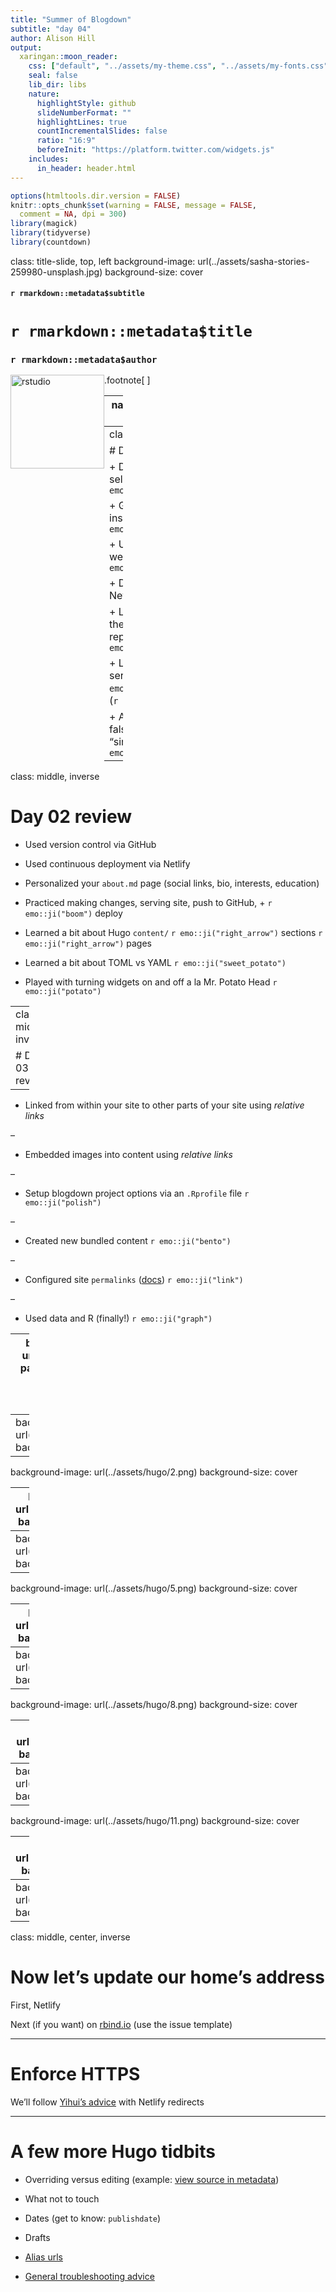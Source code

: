 ```yaml
---
title: "Summer of Blogdown"
subtitle: "day 04"
author: Alison Hill
output:
  xaringan::moon_reader:
    css: ["default", "../assets/my-theme.css", "../assets/my-fonts.css"]
    seal: false 
    lib_dir: libs
    nature:
      highlightStyle: github
      slideNumberFormat: "" 
      highlightLines: true
      countIncrementalSlides: false
      ratio: "16:9"
      beforeInit: "https://platform.twitter.com/widgets.js"
    includes:
      in_header: header.html  
---
```


```r
options(htmltools.dir.version = FALSE)
knitr::opts_chunk$set(warning = FALSE, message = FALSE, 
  comment = NA, dpi = 300)
library(magick)
library(tidyverse)
library(countdown)
```

class: title-slide, top, left
background-image: url(../assets/sasha-stories-259980-unsplash.jpg)
background-size: cover

<div class="module mid">
  <h4>`r rmarkdown::metadata$subtitle`</h2>
</div>

# `r rmarkdown::metadata$title`

### `r rmarkdown::metadata$author`



.footnote[
<img src="../assets/RStudio-Logo-White.png" alt="rstudio" style="float:left;width:150px;"/>
]

---
name: hello
class: inverse, right, middle


<img style="border-radius: 50%;" src="https://github.com/apreshill.png" width="150px"/>

# Find me at...

[`r icon::fa("twitter")` @apreshill](http://twitter.com/apreshill)  
[`r icon::fa("github")` @apreshill](http://github.com/apreshill)  
[`r icon::fa("link")` alison.rbind.io](https://alison.rbind.io)  
[`r icon::fa("paper-plane")` alison@rstudio.com](mailto:alison@rstudio.com)


---
class: middle, inverse

# Day 01 review



+ Discussed `blogdown` selling points `r emo::ji("bulb")`


+ Got to know our Hugo installation `r emo::ji("wave")`



+ Used Hugo to build a website in RStudio `r emo::ji("strong")`



+ Deployed a website using Netlify `r emo::ji("rocket")`



+ Learned that all Hugo themes are GitHub repositories `r emo::ji("woman_shrugging")`



+ Learned that when you serve site, R + Hugo = `r emo::ji("dizzy")` -> `public/` (`r emo::ji("x")` TOUCH!)



+ Alison mused about the false lure of Hugo theme "simplicity" `r emo::ji("yoga")`


---
class: middle, inverse

# Day 02 review

+ Used version control via GitHub

+ Used continuous deployment via Netlify

+ Personalized your `about.md` page (social links, bio, interests, education)

+ Practiced making changes, serving site, push to GitHub, + `r emo::ji("boom")` deploy

+ Learned a bit about Hugo `content/` `r emo::ji("right_arrow")` sections `r emo::ji("right_arrow")` pages

+ Learned a bit about TOML vs YAML `r emo::ji("sweet_potato")`

+ Played with turning widgets on and off a la Mr. Potato Head `r emo::ji("potato")`

---
class: middle, inverse

# Day 03 review

--

+ Linked from within your site to other parts of your site using *relative links*

--

+ Embedded images into content using *relative links*

--

+ Setup blogdown project options via an `.Rprofile` file `r emo::ji("polish")`

--

+ Created new bundled content `r emo::ji("bento")`

--

+ Configured site `permalinks` ([docs](https://gohugo.io/content-management/urls/#permalinks-configuration-example)) `r emo::ji("link")`

--

+ Used data and R (finally!) `r emo::ji("graph")`

---
background-image: url(../assets/damian-patkowski-1295838-unsplash.jpg)
background-size: cover

---
background-image: url(../assets/hugo/1.png)
background-size: cover

---
background-image: url(../assets/hugo/2.png)
background-size: cover

---
background-image: url(../assets/hugo/3.png)
background-size: cover

---
background-image: url(../assets/hugo/4.png)
background-size: cover

---
background-image: url(../assets/hugo/5.png)
background-size: cover

---
background-image: url(../assets/hugo/6.png)
background-size: cover

---
background-image: url(../assets/hugo/7.png)
background-size: cover

---
background-image: url(../assets/hugo/8.png)
background-size: cover

---
background-image: url(../assets/hugo/9.png)
background-size: cover

---
background-image: url(../assets/hugo/10.png)
background-size: cover

---
background-image: url(../assets/hugo/11.png)
background-size: cover

---
background-image: url(../assets/hugo/12.png)
background-size: cover

---
background-image: url(../assets/hugo/13.png)
background-size: cover

---
class: middle, center, inverse

# Now let's update our home's address

First, Netlify

Next (if you want) on [rbind.io](https://github.com/rbind/support/issues) (use the issue template)

---

# Enforce HTTPS

We'll follow [Yihui's advice](https://yihui.name/en/2017/11/301-redirect/#an-application-redirect-http-links-to-to-https) with Netlify redirects

---

# A few more Hugo tidbits

+ Overriding versus editing (example: [view source in metadata](https://github.com/rbind/apreshill/commit/8933c35cee33d03597b310d6db75474837af1261))

+ What not to touch

+ Dates (get to know: `publishdate`)

+ Drafts 

+ [Alias urls](https://gohugo.io/content-management/urls/#aliases)

+ [General troubleshooting advice](https://alison.rbind.io/post/2019-03-04-hugo-troubleshooting/)
